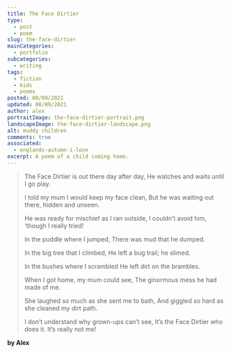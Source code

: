 ```yaml
---
title: The Face Dirtier
type: 
  - post
  - poem
slug: the-face-dirtier
mainCategories: 
  - portfolio
subcategories: 
  - writing
tags:
  - fiction
  - kids
  - poems
posted: 08/09/2021
updated: 08/09/2021
author: alex
portraitImage: the-face-dirtier-portrait.png
landscapeImage: the-face-dirtier-landscape.png
alt: muddy children
comments: true
associated: 
  - englands-autumn-i-love
excerpt: A poem of a child coming home.
---
```


<PoemBody>

> The Face Dirtier is out there day after day,
> He watches and waits until I go play.
>
>I told my mum I would keep my face clean,
>But he was waiting out there, hidden and unseen.
>
>He was ready for mischief as I ran outside,
>I couldn’t avoid him, ‘though I really tried!
>
>In the puddle where I jumped,
>There was mud that he dumped.
>
>In the big tree that I climbed,
>He left a bug trail; he slimed.
>
>In the bushes where I scrambled
>He left dirt on the brambles.
>
>When I got home, my mum could see,
>The ginormous mess he had made of me.
>
>She laughed so much as she sent me to bath,
>And giggled so hard as she cleaned my dirt path.
>
>I don’t understand why grown-ups can’t see,
>It’s the Face Dirtier who does it. It’s really not me!

**by Alex**

</PoemBody>
